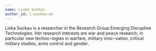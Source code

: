 ```yaml
---
name: Liska Suckau
author_id: l-suckau-en
---
```


Liska Suckau is a researcher in the Research Group Emerging Disruptive Technologies. Her research interests are war and peace research, in particular new techno¬logies in warfare, military inno¬vation, critical military studies, arms control and gender.
